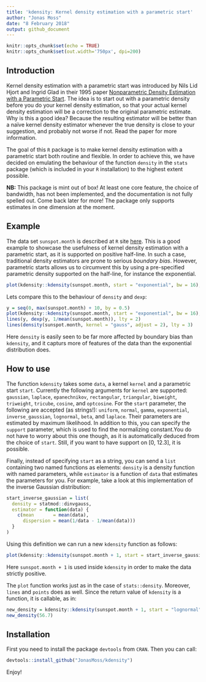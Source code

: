 ```yaml
---
title: 'kdensity: Kernel density estimation with a parametric start'
author: "Jonas Moss"
date: "8 February 2018"
output: github_document
---
```


```r
knitr::opts_chunk$set(echo = TRUE)
knitr::opts_chunk$set(out.width='750px', dpi=200)
```

## Introduction

Kernel density estimation with a parametric start was introduced by Nils Lid Hjort and Ingrid Glad in their 1995 paper [Nonparametric Density Estimation with a Parametric Start](https://projecteuclid.org/euclid.aos/1176324627). The idea is to start out with a parametric density before you do your kernel density estimation, so that your actual kernel density estimation will be a correction to the original parametric estimate. Why is this a good idea? Because the resulting estimator will be better than a naïve kernel density estimator whenever the true density is close to your suggestion, and probably not worse if not. Read the paper for more information.

The goal of this `R` package is to make kernel density estimation with a parametric start both routine and flexible. In order to achieve this, we have decided on emulating the behaviour of the function `density` in the `stats` package (which is included in your `R` installation) to the highest extent possible.

**NB:** This package is mint out of box! At least one core feature, the choice of bandwidth, has not been implemented, and the documentation is not fully spelled out. Come back later for more! The package only supports estimates in one dimension at the moment.

## Example
The data set `sunspot.month` is described at `R` site [here](https://stat.ethz.ch/R-manual/R-devel/library/datasets/html/sunspot.month.html). This is a good example to showcase the usefulness of kernel density estimation with a parametric start, as it is supported on positive half-line. In such a case, traditional density estimators are prone to serious *boundary bias*. However, parametric starts allows us to circumvent this by using a pre-specified parametric density supported on the half-line, for instance the exponential.

```r
plot(kdensity::kdensity(sunspot.month, start = "exponential", bw = 16), lwd = 2)

```

Lets compare this to the behaviour of `density` and `dexp`:

```r
y = seq(0, max(sunspot.month) + 10, by = 0.5)
plot(kdensity::kdensity(sunspot.month, start = "exponential", bw = 16), lwd = 2)
lines(y, dexp(y, 1/mean(sunspot.month)), lty = 2)
lines(density(sunspot.month, kernel = "gauss", adjust = 2), lty = 3)

```

Here `density` is easily seen to be far more  affected by boundary bias than `kdensity`, and it capturs more of features of the data than the exponential distribution does.

## How to use

The function `kdensity` takes some `data`, a kernel `kernel` and a parametric start `start`. Currently the following arguments for `kernel` are supported: `gaussian`, `laplace`, `epanechnikov`, `rectangular`, `triangular`, `biweight`, `triweight`, `tricube`, `cosine`, and `optcosine`. For the `start` parameter, the following are accepted (as strings!): `uniform`, `normal`, `gamma`, `exponential`, `inverse_gaussian`, `lognormal`, `beta`, and `laplace`. Their parameters are estimated by maximum likelihood. In addition to this, you can specify the `support` parameter, which is used to find the normalizing constant.You do not have to worry about this one though, as it is automatically deduced from the choice of `start`. Still, if you want to have support on [0, 12.3], it is possible.

Finally, instead of specifying `start` as a string, you can send a `list` containing two named functions as elements: `density` is a density function with named parameters, while `estimator` is a function of `data` that estimates the parameters for you. For example, take a look at this implementation of the inverse Gaussian distribution:


```r
start_inverse_gaussian = list(
  density = statmod::dinvgauss,
  estimator = function(data) {
    c(mean       = mean(data),
      dispersion = mean(1/data - 1/mean(data)))
  }
)
```

Using this definition we can run a new `kdensity` function as follows:

```r
plot(kdensity::kdensity(sunspot.month + 1, start = start_inverse_gaussian, support = c(0, Inf), bw = 16), lwd = 2)
```

Here `sunspot.month + 1` is used inside `kdensity` in order to make the data strictly positive.

The `plot` function works just as in the case of `stats::density`. Moreover, `lines` and `points` does as well. Since the return value of `kdensity` is a function, it is callable, as in:

```r
new_density = kdensity::kdensity(sunspot.month + 1, start = "lognormal", bw = 16)
new_density(56.7)
```

## Installation
First you need to install the package `devtools` from `CRAN`. Then you can call:
```r
devtools::install_github("JonasMoss/kdensity")
```
Enjoy!
